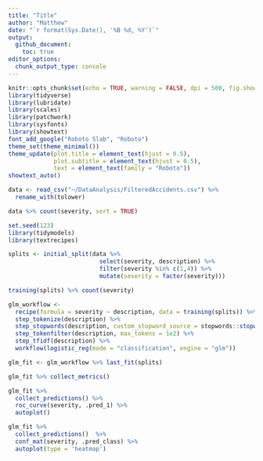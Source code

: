```yaml
---
title: "Title"
author: "Matthew"
date: "`r format(Sys.Date(), '%B %d, %Y')`"
output: 
  github_document:
    toc: true
editor_options: 
  chunk_output_type: console
---
```


```r
knitr::opts_chunk$set(echo = TRUE, warning = FALSE, dpi = 500, fig.showtext = TRUE)
library(tidyverse)
library(lubridate)
library(scales)
library(patchwork)
library(sysfonts)
library(showtext)
font_add_google("Roboto Slab", "Roboto")
theme_set(theme_minimal())
theme_update(plot.title = element_text(hjust = 0.5),
             plot.subtitle = element_text(hjust = 0.5),
             text = element_text(family = "Roboto"))
showtext_auto()
```

```r
data <- read_csv("~/DataAnalysis/FilteredAccidents.csv") %>% 
  rename_with(tolower)
```

```r
data %>% count(severity, sort = TRUE)
```

```r
set.seed(123)
library(tidymodels)
library(textrecipes)

splits <- initial_split(data %>% 
                          select(severity, description) %>% 
                          filter(severity %in% c(1,4)) %>% 
                          mutate(severity = factor(severity)))

training(splits) %>% count(severity)
```

```r
glm_workflow <- 
  recipe(formula = severity ~ description, data = training(splits)) %>% 
  step_tokenize(description) %>%
  step_stopwords(description, custom_stopword_source = stopwords::stopwords()) %>% 
  step_tokenfilter(description, max_tokens = 1e2) %>% 
  step_tfidf(description) %>% 
  workflow(logistic_reg(mode = "classification", engine = "glm"))

glm_fit <- glm_workflow %>% last_fit(splits)
```

```r
glm_fit %>% collect_metrics()

glm_fit %>% 
  collect_predictions() %>% 
  roc_curve(severity, .pred_1) %>% 
  autoplot()

glm_fit %>% 
  collect_predictions()  %>% 
  conf_mat(severity, .pred_class) %>% 
  autoplot(type = 'heatmap')
```

